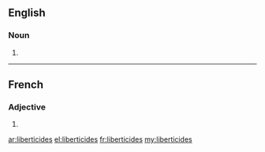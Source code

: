 ==English==

===Noun===
{{head|en|noun plural form}}

# {{plural of|liberticide|lang=en}}

----

==French==

===Adjective===
{{fr-adj-form}} {{g|m-p|f-p}}

# {{plural of|liberticide|lang=fr}}

[[ar:liberticides]]
[[el:liberticides]]
[[fr:liberticides]]
[[my:liberticides]]